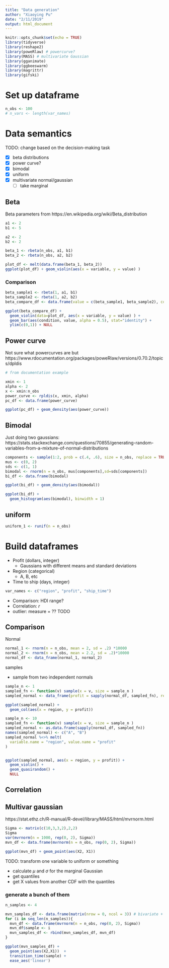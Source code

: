 ```yaml
---
title: "Data generation"
author: "Xiaoying Pu"
date: "2/11/2019"
output: html_document
---
```


```r
knitr::opts_chunk$set(echo = TRUE)
library(tidyverse)
library(reshape2)
library(poweRlaw) # powercurve?
library(MASS) # multivariate Gaussian
library(gganimate)
library(ggbeeswarm)
library(magrittr)
library(gifski)
```


# Set up dataframe 


```r
n_obs <- 100
# n_vars <- length(var_names)
```


# Data semantics

TODO: change based on the decision-making task



- [x] beta distributions
- [x] power curve?
- [x] bimodal
- [x] uniform
- [x] multivariate normal/gaussian
	- [ ] take marginal 


## Beta

Beta parameters from https://en.wikipedia.org/wiki/Beta_distribution

```r
a1 <- 2
b1 <- 5

a2 <- 2
b2 <- 2

beta_1 <- rbeta(n_obs, a1, b1)
beta_2 <- rbeta(n_obs, a2, b2)
```

```r
plot_df <- melt(data.frame(beta_1, beta_2))
ggplot(plot_df) + geom_violin(aes(x = variable, y = value) )
```

### Comparison

```r
beta_sample1 <- rbeta(1, a1, b1)
beta_sample2 <- rbeta(1, a2, b2)
beta_compare_df <- data.frame(value = c(beta_sample1, beta_sample2), condition=c("beta_1", "beta_2"))

ggplot(beta_compare_df) + 
  geom_violin(data=plot_df, aes(x = variable, y = value) ) + 
  geom_bar(aes(condition, value, alpha = 0.5), stat="identity") + 
  ylim(c(0,1)) + NULL

```


## Power curve

Not sure what powercurves are but https://www.rdocumentation.org/packages/poweRlaw/versions/0.70.2/topics/dpldis

```r
# from documentation example

xmin <- 1
alpha <- 2
x <- xmin:n_obs
power_curve <- rpldis(x, xmin, alpha)
pc_df <- data.frame(power_curve)

```


```r
ggplot(pc_df) + geom_density(aes(power_curve))
```




## Bimodal

Just doing two gaussians: https://stats.stackexchange.com/questions/70855/generating-random-variables-from-a-mixture-of-normal-distributions

```r
components <- sample(1:2, prob = c(.4, .6), size = n_obs, replace = TRUE)
mus <- c(0, 2) 
sds <- c(1, 1)
bimodal <- rnorm(n = n_obs, mus[components],sd=sds[components])
bi_df <- data.frame(bimodal)
```

```r
ggplot(bi_df) + geom_density(aes(bimodal))
```

```r
ggplot(bi_df) +
  geom_histogram(aes(bimodal), binwidth = 1)
```



## uniform

```r
uniform_1 <- runif(n = n_obs)
```






# Build dataframes

- Profit (dollars, integer)
  - Gaussians with different means and standard deviations
- Region (categorical)
  - A, B, etc
- Time to ship (days, integer)



```r
var_names <- c("region", "profit", "ship_time")
```


- Comparison: HDI range? 
- Correlation: $r$
- outlier: measure = ?? TODO


## Comparison


Normal


```r
normal_1 <- rnorm(n = n_obs, mean = 2, sd = .2) *10000
normal_2 <- rnorm(n = n_obs, mean = 2.2, sd = .2)*10000
normal_df <- data_frame(normal_1, normal_2)
```


samples

- sample from two independent normals

```r
sample_n <- 1
sampled_fn <- function(v) sample(x = v, size = sample_n ) 
sampled_normal <- data_frame(profit = sapply(normal_df, sampled_fn), region = c("A", "B"))

ggplot(sampled_normal) + 
  geom_col(aes(x = region, y = profit))
```

```r
sample_n <- 10
sampled_fn <- function(v) sample(x = v, size = sample_n ) 
sampled_normal <- as.data.frame(sapply(normal_df, sampled_fn))
names(sampled_normal) <- c("A", "B")
sampled_normal %<>% melt(
  variable.name = "region", value.name = "profit"
)


ggplot(sampled_normal, aes(x = region, y = profit)) + 
  geom_violin() + 
  geom_quasirandom() + 
  NULL
```


## Correlation

## Multivar gaussian

https://stat.ethz.ch/R-manual/R-devel/library/MASS/html/mvrnorm.html

```r
Sigma <- matrix(c(10,3,3,2),2,2)
Sigma
var(mvrnorm(n = 1000, rep(0, 2), Sigma))
mvn_df <- data.frame(mvrnorm(n = n_obs, rep(0, 2), Sigma))
```

```r
ggplot(mvn_df) + geom_point(aes(X2, X1))
```


TODO: transform one variable to uniform or something

- calculate $\mu$ and $\sigma$ for the marginal Gaussian
- get quantiles 
- get X values from another CDF with the quantiles 


### generate a bunch of them

```r
n_samples <- 4

mvn_samples_df <- data.frame(matrix(nrow = 0, ncol = 3)) # bivariate + sample No.
for (i in seq_len(n_samples)){
  mvn_df <- data.frame(mvrnorm(n = n_obs, rep(0, 2), Sigma))
  mvn_df$sample <- i 
  mvn_samples_df <- rbind(mvn_samples_df, mvn_df)
}

```

```r
ggplot(mvn_samples_df) + 
  geom_point(aes(X2,X1))  +
  transition_time(sample) +
  ease_aes('linear')
```

```r

```

